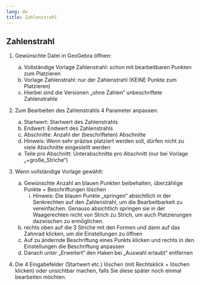 ```yaml
---
lang: de
title: Zahlenstrahl
---
```


## Zahlenstrahl

1. Gewünschte Datei in GeoGebra öffnen: 

   a. Vollständige Vorlage Zahlenstrahl: schon mit bearbeitbaren Punkten zum Platzieren 
   b. Vorlage Zahlenstrahl: nur der Zahlenstrahl (KEINE Punkte zum Platzieren) 
   c. Hierbei sind die Versionen „ohne Zahlen“ unbeschriftete Zahlenstrahle 

2. Zum Bearbeiten des Zahlenstrahls 4 Parameter anpassen: 

   a. Startwert: Startwert des Zahlenstrahls 
   b. Endwert: Endwert des Zahlenstrahls 
   c. Abschnitte: Anzahl der (beschrifteten) Abschnitte 
   i. Hinweis: Wenn sehr präzise platziert werden soll, dürfen nicht zu viele Abschnitte eingestellt werden 
   d. Teile pro Abschnitt: Unterabschnitte pro Abschnitt (nur bei Vorlage „+große_Striche“) 

3. Wenn vollständige Vorlage gewählt: 

   a. Gewünschte Anzahl an blauen Punkten beibehalten, überzählige Punkte + Beschriftungen löschen 
      i. Hinweis: Die blauen Punkte „springen“ absichtlich in der Senkrechten auf den Zahlenstrahl, um die Bearbeitbarkeit zu vereinfachen. Genauso absichtlich springen sie in der Waagerechten nicht von Strich zu Strich, um auch Platzierungen dazwischen zu ermöglichen. 
   b. rechts oben auf die 3 Striche mit den Formen und dann auf das Zahnrad klicken, um die Einstellungen zu öffnen 
   c. Auf zu ändernde Beschriftung eines Punkts klicken und rechts in den Einstellungen die Beschriftung anpassen 
   d. Danach unter „Erweitert“ den Haken bei „Auswahl erlaubt“ entfernen 

4. Die 4 Eingabefelder (Startwert etc.) löschen (mit Rechtsklick + löschen klicken) oder unsichtbar machen, falls Sie diese später noch einmal bearbeiten möchten.
